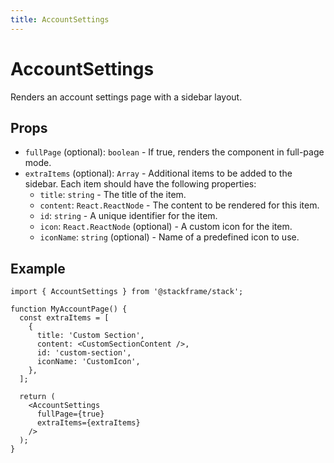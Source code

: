 ```yaml
---
title: AccountSettings
---
```


# AccountSettings

Renders an account settings page with a sidebar layout.

## Props

- `fullPage` (optional): `boolean` - If true, renders the component in full-page mode.
- `extraItems` (optional): `Array` - Additional items to be added to the sidebar. Each item should have the following properties:
  - `title`: `string` - The title of the item.
  - `content`: `React.ReactNode` - The content to be rendered for this item.
  - `id`: `string` - A unique identifier for the item.
  - `icon`: `React.ReactNode` (optional) - A custom icon for the item.
  - `iconName`: `string` (optional) - Name of a predefined icon to use.

## Example

```tsx
import { AccountSettings } from '@stackframe/stack';

function MyAccountPage() {
  const extraItems = [
    {
      title: 'Custom Section',
      content: <CustomSectionContent />,
      id: 'custom-section',
      iconName: 'CustomIcon',
    },
  ];

  return (
    <AccountSettings
      fullPage={true}
      extraItems={extraItems}
    />
  );
}
```
